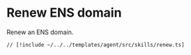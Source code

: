 # Renew ENS domain

Renew an ENS domain.

```tsx [src/skills/renew.ts]
// [!include ~/../../templates/agent/src/skills/renew.ts]
```
